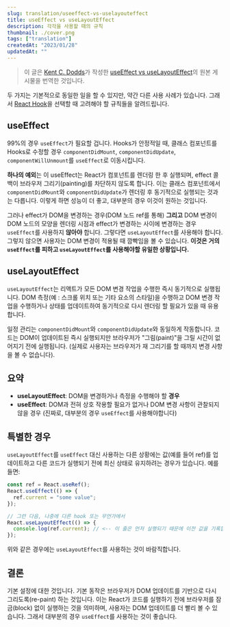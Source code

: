 ```yaml
---
slug: translation/useeffect-vs-uselayouteffect
title: useEffect vs useLayoutEffect
description: 각각을 사용할 때의 규칙
thumbnail: ./cover.png
tags: ["translation"]
createdAt: "2023/01/28"
updatedAt: ""
---
```


> 이 글은 [Kent C. Dodds](https://kentcdodds.com/)가 작성한 [useEffect vs useLayoutEffect](https://kentcdodds.com/blog/useeffect-vs-uselayouteffect)의 원본 게시물을 번역한 것입니다.

두 가지는 기본적으로 동일한 일을 할 수 있지만, 약간 다른 사용 사례가 있습니다.
그래서 [React Hook](https://reactjs.org/docs/hooks-intro.html)을 선택할 때 고려해야 할 규칙들을 알려드립니다.

## useEffect

99%의 경우 `useEffect`가 필요할 겁니다.
Hooks가 안정적일 때, 클래스 컴포넌트를 Hooks로 수정할 경우
`componentDidMount`, `componentDidUpdate`, `componentWillUnmount`를 `useEffect`로 이동시킵니다.

**하나의 예외**는 이 useEffect는 React가 컴포넌트를 렌더링 한 후 실행되며,
effect 콜백이 브라우저 그리기(painting)를 차단하지 않도록 합니다.
이는 클래스 컴포넌트에서 `componentDidMount`와 `componentDidUpdate`가 렌더링 후 동기적으로 실행되는 것과는 다릅니다.
이렇게 하면 성능이 더 좋고, 대부분의 경우 이것이 원하는 것입니다.

그러나 effect가 DOM을 변경하는 경우(DOM 노드 ref를 통해)
**그리고** DOM 변경이 DOM 노드의 모양을 렌더링 시점과 effect가 변경하는 사이에 변경하는 경우
`useEffect`를 사용하지 **않아야** 합니다. 그렇다면 `useLayoutEffect`를 사용해야 합니다.
그렇지 않으면 사용자는 DOM 변경이 적용될 때 깜빡임을 볼 수 있습니다.
**이것은 거의 `useEffect`를 피하고 `useLayoutEffect`를 사용해야할 유일한 상황입니다.**

## useLayoutEffect

`useLayoutEffect`는 리액트가 모든 DOM 변경 작업을 수행한 즉시 동기적으로 실행됩니다.
DOM 측정(예 : 스크롤 위치 또는 기타 요소의 스타일)을 수행하고 DOM 변경 작업을 수행하거나
상태를 업데이트하여 동기적으로 다시 렌더링 할 필요가 있을 때 유용합니다.

일정 관리는 `componentDidMount`와 `componentDidUpdate`와 동일하게 작동합니다.
코드는 DOM이 업데이트된 즉시 실행되지만 브라우저가 "그림(paint)"을 그릴 시간이 없어지기 전에 실행됩니다.
(실제로 사용자는 브라우저가 재 그리기를 할 때까지 변경 사항을 볼 수 없습니다).

## 요약

- **useLayoutEffect**: DOM을 변경하거나 측정을 수행해야 할 **경우**
- **useEffect**: DOM과 전혀 상호 작용할 필요가 없거나 DOM 변경 사항이 관찰되지 않을 경우
  (진짜로, 대부분의 경우 `useEffect`를 사용해야합니다)

## 특별한 경우

`useLayoutEffect`를 `useEffect` 대신 사용하는 다른 상황에는 값(예를 들어 ref)를
업데이트하고 다른 코드가 실행되기 전에 최신 상태로 유지하려는 경우가 있습니다.
예를 들면:

```javascript
const ref = React.useRef();
React.useEffect(() => {
  ref.current = "some value";
});

// 그런 다음, 나중에 다른 hook 또는 무언가에서
React.useLayoutEffect(() => {
  console.log(ref.current); // <-- 이 줄은 먼저 실행되기 때문에 이전 값을 기록합니다!
});
```

위와 같은 경우에는 `useLayoutEffect`를 사용하는 것이 바람직합니다.

## 결론

기본 설정에 대한 것입니다. 기본 동작은 브라우저가 DOM 업데이트를 기반으로 다시 그리도록(re-paint) 하는 것입니다.
이는 React가 코드를 실행하기 전에 브라우저를 잠금(block) 없이 실행하는 것을 의미하며, 사용자는 DOM 업데이트를 더 빨리 볼 수 있습니다.
그래서 대부분의 경우 `useEffect`를 사용하는 것이 좋습니다.
